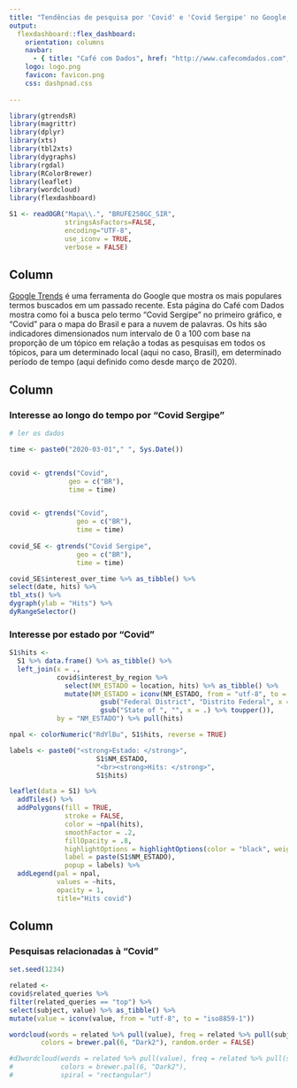```yaml
---
title: "Tendências de pesquisa por 'Covid' e 'Covid Sergipe' no Google, no Brasil, a partir de março de 2020"
output: 
  flexdashboard::flex_dashboard:
    orientation: columns
    navbar:
      - { title: "Café com Dados", href: "http://www.cafecomdados.com", align: right }
    logo: logo.png
    favicon: favicon.png
    css: dashpnad.css
    
---
```

  
  ```r

library(gtrendsR)
library(magrittr)
library(dplyr)
library(xts)
library(tbl2xts)
library(dygraphs)
library(rgdal)
library(RColorBrewer)
library(leaflet)
library(wordcloud)
library(flexdashboard)

```

```r

S1 <- readOGR("Mapa\\.", "BRUFE250GC_SIR", 
              stringsAsFactors=FALSE,
              encoding="UTF-8", 
              use_iconv = TRUE, 
              verbose = FALSE)

```

Column {.sidebar}
-----------------------------------------------------------------------
  
  
  [Google Trends](https://pt.wikipedia.org/wiki/Google_Trends) é uma ferramenta do Google que mostra os mais populares termos buscados em um passado recente. Esta página do Café com Dados mostra como foi a busca pelo termo "Covid Sergipe" no primeiro gráfico, e "Covid" para o mapa do Brasil e para a nuvem de palavras. Os hits são indicadores dimensionados num intervalo de 0 a 100 com base na proporção de um tópico em relação a todas as pesquisas em todos os tópicos, para um determinado local (aqui no caso, Brasil), em determinado período de tempo (aqui definido como desde março de 2020).

Column {data-width=500}
-----------------------------------------------------------------------
  
### Interesse ao longo do tempo por "Covid Sergipe"
  
  ```r

# ler os dados

time <- paste0("2020-03-01"," ", Sys.Date())


covid <- gtrends("Covid",
                 geo = c("BR"),
                 time = time)


covid <- gtrends("Covid",
                   geo = c("BR"),
                   time = time)
                   
covid_SE <- gtrends("Covid Sergipe",
                   geo = c("BR"),
                   time = time)                 

covid_SE$interest_over_time %>% as_tibble() %>% 
  select(date, hits) %>% 
  tbl_xts() %>% 
  dygraph(ylab = "Hits") %>% 
  dyRangeSelector()

```

### Interesse por estado por "Covid"

```r

S1$hits <- 
  S1 %>% data.frame() %>% as_tibble() %>% 
  left_join(x = ., 
            covid$interest_by_region %>% 
              select(NM_ESTADO = location, hits) %>% as_tibble() %>% 
              mutate(NM_ESTADO = iconv(NM_ESTADO, from = "utf-8", to = "iso8859-1") %>% 
                       gsub("Federal District", "Distrito Federal", x = .) %>% 
                       gsub("State of ", "", x = .) %>% toupper()), 
            by = "NM_ESTADO") %>% pull(hits)

npal <- colorNumeric("RdYlBu", S1$hits, reverse = TRUE)

labels <- paste0("<strong>Estado: </strong>", 
                      S1$NM_ESTADO, 
                      "<br><strong>Hits: </strong>", 
                      S1$hits)

leaflet(data = S1) %>% 
  addTiles() %>% 
  addPolygons(fill = TRUE, 
              stroke = FALSE,
              color = ~npal(hits),
              smoothFactor = .2, 
              fillOpacity = .8,
              highlightOptions = highlightOptions(color = "black", weight = 2, bringToFront = FALSE),
              label = paste(S1$NM_ESTADO),
              popup = labels) %>% 
  addLegend(pal = npal,
            values = ~hits,
            opacity = 1,
            title="Hits covid")

```

Column {data-width=500}
-----------------------------------------------------------------------
  
### Pesquisas relacionadas à "Covid"
  
  ```r

set.seed(1234)

related <- 
  covid$related_queries %>% 
  filter(related_queries == "top") %>% 
  select(subject, value) %>% as_tibble() %>% 
  mutate(value = iconv(value, from = "utf-8", to = "iso8859-1"))

wordcloud(words = related %>% pull(value), freq = related %>% pull(subject) %>% as.numeric,
          colors = brewer.pal(6, "Dark2"), random.order = FALSE)

#d3wordcloud(words = related %>% pull(value), freq = related %>% pull(subject),
#            colors = brewer.pal(6, "Dark2"),
#            spiral = "rectangular")

```

